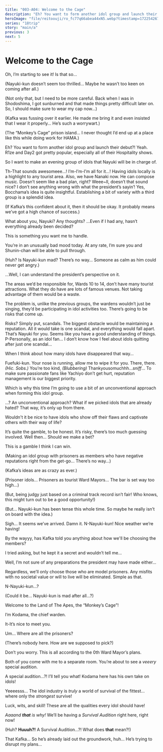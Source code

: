 ```yaml
---
title: "003-A04: Welcome to the Cage"
description: "Eh? You want to form another idol group and launch their debut?!"
heroImage: "file/reitoouji/ro_fc77q66abea44xN5.webp?timestamp=1722542673784"
series: "18trip"
story: "main/a"
previous: 3
next: 5
---
```



# Welcome to the Cage

<Divider loc="Aboard the Ferry" />

<StoryImg src="https://f005.backblazeb2.com/file/reitoouji/ro_fc77q66abea44xN5.webp?timestamp=1722542673784" alt="1" />

<Bubble mc>
Oh, I’m starting to see it!
</Bubble>

<Bubble character="Nayuki">
Is that so…
</Bubble>

<Bubble mc>
<p class="t">(Nayuki-kun doesn’t seem too thrilled… Maybe he wasn’t too keen on coming after all.)</p>

<p class="t">(Not only that, but I need to be more careful. Back when I was in Shodoshima, I got sunburned and that made things pretty difficult later on. So, I should make sure to wear my cap now…)</p>

<p class="t">(Kafka was fussing over it earlier. He made me bring it and even insisted that I wear it properly… He’s such a worrywart.)</p>

<p class="t">(The “Monkey’s Cage” prison island… I never thought I’d end up at a place like this while doing work for HAMA.)</p>
</Bubble>

<Divider fb="start" />

<Bubble mc>
Eh? You want to form another idol group and launch their debut?!
</Bubble>

<Bubble character="Kafka">
Yeah. R1ze and Day2 got pretty popular, especially all of their Hospitality shows.

So I want to make an evening group of idols that Nayuki will be in charge of.
</Bubble>

<Bubble character="Yachiyo">
Th-That sounds awesomeee…! I’m-I’m-I’m all for it…!
</Bubble>

<Bubble character="Kafka">
Having idols locally is a highlight to any tourist area. Also, we have Nanaki now. He can compose music. Doesn’t seem like a bad plan, right?
</Bubble>

<Bubble character="Daniel">
Weee~ll, doesn’t that sound nice? I don’t see anything wrong with what the president’s sayin’!
</Bubble>

<Bubble character="Sakujiro">
Yes, Bocchama’s idea is quite insightful. Establishing a bit of variety with a third group is a splendid idea.
</Bubble>

<Bubble mc>
<p class="t">(If Kafka’s this confident about it, then it should be okay. It probably means we’ve got a high chance of success.)</p>
</Bubble>

<Bubble character="Kafka">
What about you, Nayuki? Any thoughts?
</Bubble>

<StoryImg src="https://f005.backblazeb2.com/file/reitoouji/ro_TSBXU066abea44Z6.webp?timestamp=1722542674585" alt="2" />

<Bubble character="Nayuki">
…Even if I had any, hasn’t everything already been decided?

This is something you want me to handle.
</Bubble>

<Bubble character="Kafka">
You’re in an unusually bad mood today. At any rate, I’m sure you and Shunin-chan will be able to pull through.
</Bubble>

<Bubble mc>
<p class="t">(Huh? Is Nayuki-kun mad? There’s no way… Someone as calm as him could never get angry.)</p>
</Bubble>

<Bubble character="Nayuki">
…Well, I can understand the president’s perspective on it.

The areas we’d be responsible for, Wards 10 to 14, don’t have many tourist attractions. What they do have are lots of famous venues. Not taking advantage of them would be a waste.

The problem is, unlike the previous groups, the wardens wouldn’t just be singing, they’d be participating in idol activities too. There’s going to be risks that come up.
</Bubble>

<Bubble mc>
Risks?
</Bubble>

<Bubble character="Nayuki">
Simply put, scandals. The biggest obstacle would be maintaining a reputation. All it would take is one scandal, and everything would fall apart.
</Bubble>

<Bubble character="Kafka">
That’s Nayuki for you. Seems like you have a good understanding of things.
</Bubble>

<Bubble character="Yachiyo">
P-Personally, as an idol fan… I don’t know how I feel about idols quitting after just one scandal…

When I think about how many idols have disappeared that way…
</Bubble>

<Bubble character="Sakujiro">
Fuefuki-kun. Your nose is running, allow me to wipe it for you. There, there.
</Bubble>

<StoryImg src="https://f005.backblazeb2.com/file/reitoouji/ro_RDcO66abea44ZRI4.webp?timestamp=1722542676261" alt="3" />

<Bubble character="Yachiyo">
<i>(Hic. Sobs.)</i> You’re too kind, <i>(Blubbering)</i> Thankyousomuchhh…<i>sniff</i>…
</Bubble>

<Bubble character="Kafka">
To make sure passionate fans like Yachiyo don’t get hurt, reputation management is our biggest priority.

Which is why this time I’m going to use a bit of an unconventional approach when forming this idol group.
</Bubble>

<Bubble mc>
…? An unconventional approach?
</Bubble>

<Bubble character="Kafka">
What if we picked idols that are already hated? That way, it’s only up from there.

Wouldn't it be nice to have idols who show off their flaws and captivate others with their way of life?
</Bubble>

<Bubble character="Nayuki">
It’s quite the gamble, to be honest. It’s risky, there’s too much guessing involved.
</Bubble>

<Bubble character="Kafka">
Well then… Should we make a bet?

This is a gamble I think I can win.
</Bubble>

<Divider fb="end" />

<StoryImg src="https://f005.backblazeb2.com/file/reitoouji/ro_66abea444t6NHVt0.webp?timestamp=1722542675868" alt="4" />

<Bubble mc>
<p class="t">(Making an idol group with prisoners as members who have negative reputations right from the get-go… There’s no way…)</p>

<p class="t">(Kafka’s ideas are as crazy as ever.)</p>

<p class="t">(Prisoner idols… Prisoners as tourist Ward Mayors… The bar is set way too high…)</p>

<p class="t">(But, being judgy just based on a criminal track record isn’t fair! Who knows, this might turn out to be a good opportunity!)</p>

<p class="t">(But… Nayuki-kun has been tense this whole time. So maybe he really isn’t on board with the idea.)</p>
</Bubble>

<Bubble character="Nayuki">
Sigh… It seems we’ve arrived. Damn it.
</Bubble>

<Bubble mc>
N-Nayuki-kun! Nice weather we’re having!

By the wayyy, has Kafka told you anything about how we'll be choosing the members?

I tried asking, but he kept it a secret and wouldn’t tell me…
</Bubble>

<Bubble character="Nayuki">
Well, I’m not sure of any preparations the president may have made either…

Regardless, we’ll only choose those who are model prisoners. Any misfits with no societal value or will to live will be eliminated. Simple as that.
</Bubble>

<Bubble mc>
N-Nayuki-kun…?
</Bubble>

<Bubble mc>
<p class="t">(Could it be… Nayuki-kun is mad after all…?)</p>
</Bubble>

<Divider loc="Central Courtyard" />

<StoryImg src="https://f005.backblazeb2.com/file/reitoouji/ro_4BSTtb66abea4436.webp?timestamp=1722542674897" alt="5" />

<Bubble character="Kodama">
Welcome to the Land of The Apes, the “Monkey’s Cage”!

I’m Kodama, the chief warden.
</Bubble>

<Bubble mc>
It-It’s nice to meet you.

Um… Where are all the prisoners?
</Bubble>

<Bubble mc>
<p class="t">(There’s nobody here. How are we supposed to pick?)</p>
</Bubble>

<Bubble character="Kodama">
Don’t you worry. This is all according to the 0th Ward Mayor’s plans.

Both of you come with me to a separate room. You’re about to see a <i>veeery</i> special audition.
</Bubble>

<Bubble mc>
A special audition…?!
</Bubble>

<Bubble character="Kodama">
I’ll tell you what! Kodama here has his own take on idols!

Yeeeesss… The idol industry is <i>truly</i> a world of survival of the fittest… where only the <i>strongest</i> survive!

Luck, wits, and skill! These are all the qualities every idol should have!

<i>Aaaand <b>that</b> is why!</i> We’ll be having a <i>Survival Audition</i> right here, right now!
</Bubble>

<Bubble mc>
<p class="t">(Huh? <b>Huuuh?!</b> A Survival Audition…?! What does <b>that</b> mean?!)</p>
</Bubble>

<Bubble character="Nayuki">
That Kafka… So he’s already laid out the groundwork, huh… He’s trying to disrupt my plans…
</Bubble>